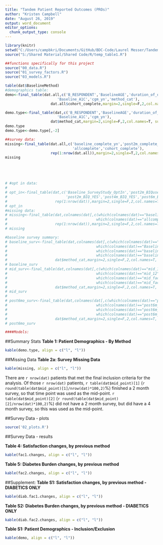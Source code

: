 ```yaml
---
title: "Tandem Patient Reported Outcomes (PROs)"
author: "Kristen Campbell"
date: "August 26, 2019"
output: word_document
editor_options: 
  chunk_output_type: console
---
```


```r
library(knitr)
setwd("C:/Users/campbkri/Documents/GitHub/BDC-Code/Laurel Messer/Tandem/Code")
source("S:/Shared Material/Shared Code/R/temp_table1.R")

##functions specifically for this project
source("00_data.R")
source("01_survey_factors.R")
source("03_models.R")

table(dat$BaselineMethod)
#demographics table:
demo<-final_table(dat.all,c('B_RESPONDENT','BaselineAGE','duration_of_diabetes_at_baseline_years',
                        'Baseline_A1C','cgm_yn','method_cat'),
                     dat.all$cohort_complete,margin=2,single=F,2,col.names=T, summary.stat='mean')

demo.type<-final_table(dat,c('B_RESPONDENT','BaselineAGE','duration_of_diabetes_at_baseline_years',
                        'Baseline_A1C','cgm_yn'),
                     dat$method_cat,margin=2,single=F,2,col.names=T, summary.stat='mean')
demo.type
demo.type<-demo.type[,-2]

##survey data:
missing<-final_table(dat.all,c('baseline_complete_yn','post2m_complete_yn', 'post4m_complete_yn','post6m_complete_yn',
                               'allcomplete','cohort_complete'),
                     rep(1:nrow(dat.all)),margin=2,single=T,2,col.names=T, summary.stat='median')
missing





# #opt in data:
# 
# opt_in<-final_table(dat,c('Baseline_SurveyStudy_OptIn','post2m_BIQuse','post4m_BIQuse','post6m_BIQuse',
#                           'post2m_BIQ_YES','post4m_BIQ_YES','post6m_BIQ_YES'),
#                      rep(1:nrow(dat)),margin=2,single=F,2,col.names=T, summary.stat='median')
# opt_in
#missing data:
# missing<-final_table(dat,colnames(dat[,c(which(colnames(dat)=="baseline_num_complete"):
#                                         which(colnames(dat)=="allcomplete"))]),
#                      rep(1:nrow(dat)),margin=2,single=F,2,col.names=T, summary.stat='median')
# missing

#baseline survey summary:
# baseline_surv<-final_table(dat,colnames(dat[,c(which(colnames(dat)=="Baseline_1"):
#                                         which(colnames(dat)=="Baseline_12"),
#                                         which(colnames(dat)=="baseline_factor1"),
#                                         which(colnames(dat)=="baseline_factor2"))]),
#                      dat$method_cat,margin=2,single=F,2,col.names=T, summary.stat='median')
# baseline_surv
# mid_surv<-final_table(dat,colnames(dat[,c(which(colnames(dat)=="mid_1"):
#                                         which(colnames(dat)=="mid_12"),
#                                         which(colnames(dat)=="mid_factor1"),
#                                         which(colnames(dat)=="mid_factor2"))]),
#                      dat$method_cat,margin=2,single=F,2,col.names=T, summary.stat='median')
# mid_surv
# 
# post6mo_surv<-final_table(dat,colnames(dat[,c(which(colnames(dat)=="post6m_1"):
#                                         which(colnames(dat)=="post6m_12"),
#                                         which(colnames(dat)=="post6m_factor1"),
#                                         which(colnames(dat)=="post6m_factor2"))]),
#                      dat$method_cat,margin=2,single=F,2,col.names=T, summary.stat='median')
# post6mo_surv

####Models:

```


##Summary Stats
**Table 1: Patient Demographics - By Method**
```r
kable(demo.type, align = c("l", "l"))
```

##Missing Data
**Table 2a: Survey Missing Data**
```r
kable(missing, align = c("l", "l"))
```

There are `r nrow(dat)` patients that met the final inclusion criteria for the analysis. Of those `r nrow(dat)` patients, `r table(dat$mid_point)[1]` (`r round(table(dat$mid_point)[1]/nrow(dat)*100,2)`%) finished a 2 month survey, so that time point was used as the mid-point.  `r table(dat$mid_point)[2]` (`r round(table(dat$mid_point)[2]/nrow(dat)*100,2)`%) did not have a 2 month survey, but did have a 4 month survey, so this was used as the mid-point.

##Survey Data - plots
```r
source('02_plots.R')
```
##Survey Data - results

**Table 4: Satisfaction changes, by previous method**
```r
kable(fac1.changes, align = c("l", "l"))
```

**Table 5: Diabetes Burden changes, by previous method**
```r
kable(fac2.changes, align = c("l", "l"))
```

##Supplement:
**Table S1: Satisfaction changes, by previous method - DIABETICS ONLY**
```r
kable(diab.fac1.changes, align = c("l", "l"))
```

**Table S2: Diabetes Burden changes, by previous method - DIABETICS ONLY**
```r
kable(diab.fac2.changes, align = c("l", "l"))
```

**Table S1: Patient Demographics - Inclusion/Exclusion**
```r
kable(demo, align = c("l", "l"))
```
